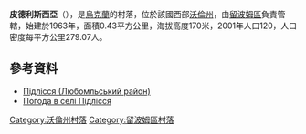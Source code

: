 {{coord|51|18|41|N|23|41|50|E|scale:30000|display=title}}

'''皮德利斯西亞'''（{{lang-uk|Підлісся}}），是[[烏克蘭|烏克蘭]]的村落，位於該國西部[[沃倫州|沃倫州]]，由[[留波姆區|留波姆區]]負責管轄，始建於1963年，面積0.43平方公里，海拔高度170米，2001年人口120，人口密度每平方公里279.07人。

==參考資料==
*[http://gska2.rada.gov.ua/pls/z7502/A005?rdat1=20.07.2010&rf7571=4240 Підлісся (Любомльський район)]{{Dead link|date=2018年6月 |bot=InternetArchiveBot |fix-attempted=no }}
* [http://weather.in.ua/ua/volynskaja/20613 Погода в селі Підлісся] {{Wayback|url=http://weather.in.ua/ua/volynskaja/20613 |date=20111219103029 }}

[[Category:沃倫州村落|Category:沃倫州村落]]
[[Category:留波姆區村落|Category:留波姆區村落]]


{{Volyn-geo-stub}}